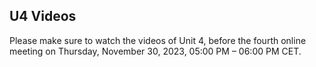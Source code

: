 ## U4 Videos {.unnumbered}

Please make sure to watch the videos of Unit 4, before the fourth online meeting on Thursday, November 30, 2023, 05:00 PM -- 06:00 PM CET. 